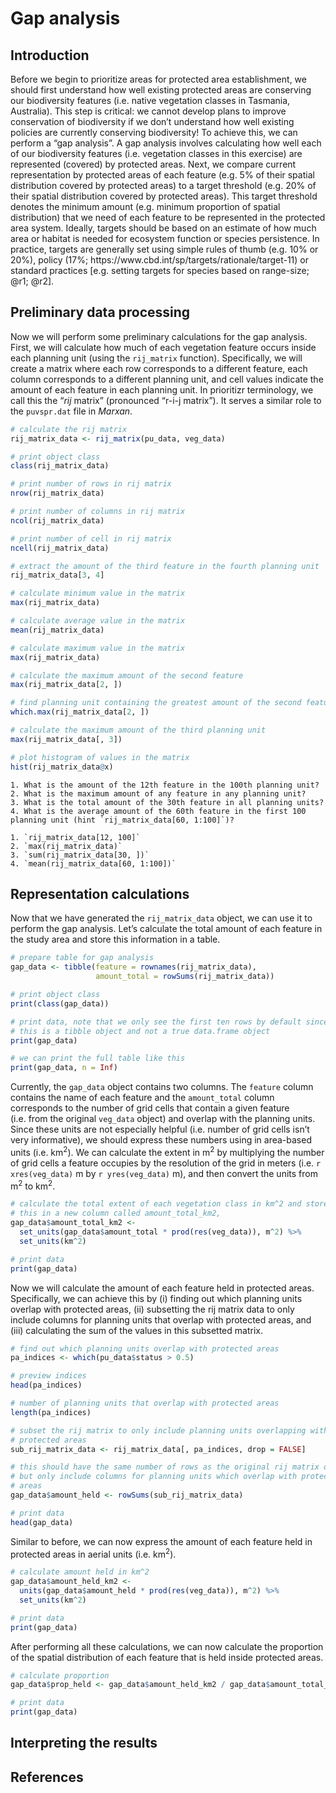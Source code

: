# Gap analysis {#gap-analysis}

## Introduction

Before we begin to prioritize areas for protected area establishment, we should first understand how well existing protected areas are conserving our biodiversity features (i.e. native vegetation classes in Tasmania, Australia). This step is critical: we cannot develop plans to improve conservation of biodiversity if we don't understand how well existing policies are currently conserving biodiversity! To achieve this, we can perform a "gap analysis". A gap analysis involves calculating how well each of our biodiversity features (i.e. vegetation classes in this exercise) are represented (covered) by protected areas. Next, we compare current representation by protected areas of each feature (e.g. 5% of their spatial distribution covered by protected areas) to a target threshold (e.g. 20% of their spatial distribution covered by protected areas). This target threshold denotes the minimum amount (e.g. minimum proportion of spatial distribution) that we need of each feature to be represented in the protected area system. Ideally, targets should be based on an estimate of how much area or habitat is needed for ecosystem function or species persistence. In practice, targets are generally set using simple rules of thumb (e.g. 10% or 20%), policy (17%; https://www.cbd.int/sp/targets/rationale/target-11) or standard practices [e.g. setting targets for species based on range-size; @r1; @r2].

## Preliminary data processing

Now we will perform some preliminary calculations for the gap analysis. First, we will calculate how much of each vegetation feature occurs inside each planning unit (using the `rij_matrix` function). Specifically, we will create  a matrix where each row corresponds to a different feature, each column corresponds to a different planning unit, and cell values indicate the amount of each feature in each planning unit. In prioritizr terminology, we call this the "_rij_ matrix" (pronounced "r-i-j matrix"). It serves a similar role to the `puvspr.dat` file in _Marxan_.

```r
# calculate the rij matrix
rij_matrix_data <- rij_matrix(pu_data, veg_data)

# print object class
class(rij_matrix_data)

# print number of rows in rij matrix
nrow(rij_matrix_data)

# print number of columns in rij matrix
ncol(rij_matrix_data)

# print number of cell in rij matrix
ncell(rij_matrix_data)

# extract the amount of the third feature in the fourth planning unit
rij_matrix_data[3, 4]

# calculate minimum value in the matrix
max(rij_matrix_data)

# calculate average value in the matrix
mean(rij_matrix_data)

# calculate maximum value in the matrix
max(rij_matrix_data)

# calculate the maximum amount of the second feature
max(rij_matrix_data[2, ])

# find planning unit containing the greatest amount of the second feature
which.max(rij_matrix_data[2, ])

# calculate the maximum amount of the third planning unit
max(rij_matrix_data[, 3])

# plot histogram of values in the matrix
hist(rij_matrix_data@x)
```

```block2
1. What is the amount of the 12th feature in the 100th planning unit?
2. What is the maximum amount of any feature in any planning unit?
3. What is the total amount of the 30th feature in all planning units?
4. What is the average amount of the 60th feature in the first 100 planning unit (hint `rij_matrix_data[60, 1:100]`)?

```

```block2
1. `rij_matrix_data[12, 100]`
2. `max(rij_matrix_data)`
3. `sum(rij_matrix_data[30, ])`
4. `mean(rij_matrix_data[60, 1:100])`

```

## Representation calculations

Now that we have generated the `rij_matrix_data` object, we can use it to perform the gap analysis. Let's calculate the total amount of each feature in the study area and store this information in a table.

```r
# prepare table for gap analysis
gap_data <- tibble(feature = rownames(rij_matrix_data),
                   amount_total = rowSums(rij_matrix_data))

# print object class
print(class(gap_data))

# print data, note that we only see the first ten rows by default since
# this is a tibble object and not a true data.frame object
print(gap_data)

# we can print the full table like this
print(gap_data, n = Inf)
```

Currently, the `gap_data` object contains two columns. The `feature` column contains the name of each feature and the `amount_total` column corresponds to the number of grid cells that contain a given feature (i.e. from the original `veg_data` object) and overlap with the planning units. Since these units are not especially helpful (i.e. number of grid cells isn't very informative), we should express these numbers using in area-based units (i.e. km^2^). We can calculate the extent in m^2^ by multiplying the number of grid cells a feature occupies by the resolution of the grid in meters (i.e. `r xres(veg_data)` m by `r yres(veg_data)` m), and then convert the units from m^2^ to km^2^.

```r
# calculate the total extent of each vegetation class in km^2 and store
# this in a new column called amount_total_km2,
gap_data$amount_total_km2 <-
  set_units(gap_data$amount_total * prod(res(veg_data)), m^2) %>%
  set_units(km^2)

# print data
print(gap_data)
```

Now we will calculate the amount of each feature held in protected areas. Specifically, we can achieve this by (i) finding out which planning units overlap with protected areas, (ii) subsetting the rij matrix data to only include columns for planning units that overlap with protected areas, and (iii) calculating the sum of the values in this subsetted matrix.

```r
# find out which planning units overlap with protected areas
pa_indices <- which(pu_data$status > 0.5)

# preview indices
head(pa_indices)

# number of planning units that overlap with protected areas
length(pa_indices)

# subset the rij matrix to only include planning units overlapping with
# protected areas
sub_rij_matrix_data <- rij_matrix_data[, pa_indices, drop = FALSE]

# this should have the same number of rows as the original rij matrix data,
# but only include columns for planning units which overlap with protected
# areas
gap_data$amount_held <- rowSums(sub_rij_matrix_data)

# print data
head(gap_data)
```

Similar to before, we can now express the amount of each feature held in protected areas in aerial units (i.e. km^2^).

```r
# calculate amount held in km^2
gap_data$amount_held_km2 <-
  units(gap_data$amount_held * prod(res(veg_data)), m^2) %>%
  set_units(km^2)

# print data
print(gap_data)
```

After performing all these calculations, we can now calculate the proportion of the spatial distribution of each feature that is held inside protected areas.

```r
# calculate proportion
gap_data$prop_held <- gap_data$amount_held_km2 / gap_data$amount_total_km2

# print data
print(gap_data)
```

## Interpreting the results



## References
